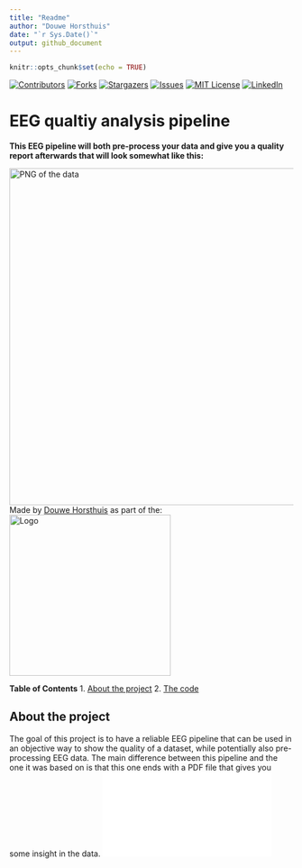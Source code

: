 ```yaml
---
title: "Readme"
author: "Douwe Horsthuis"
date: "`r Sys.Date()`"
output: github_document
---
```


```r
knitr::opts_chunk$set(echo = TRUE)
```
[![Contributors](https://img.shields.io/github/contributors/DouweHorsthuis/EEG-quality-analysis.svg?style=for-the-badge)](https://github.com/DouweHorsthuis/EEG-quality-analysis/graphs/contributors)
[![Forks](https://img.shields.io/github/forks/DouweHorsthuis/EEG-quality-analysis.svg?style=for-the-badge)](https://github.com/DouweHorsthuis/EEG-quality-analysis/network/members)
[![Stargazers](https://img.shields.io/github/stars/DouweHorsthuis/EEG-quality-analysis.svg?style=for-the-badge)](https://github.com/DouweHorsthuis/EEG-quality-analysis/stargazers)
[![Issues](https://img.shields.io/github/issues/DouweHorsthuis/EEG-quality-analysis.svg?style=for-the-badge)](https://github.com/DouweHorsthuis/EEG-quality-analysis/issues)
[![MIT
License](https://img.shields.io/github/license/DouweHorsthuis/EEG-quality-analysis.svg?style=for-the-badge)](https://github.com/DouweHorsthuis/EEG-quality-analysis/blob/master/LICENSE.txt)
[![LinkedIn](https://img.shields.io/badge/-LinkedIn-black.svg?style=for-the-badge&logo=linkedin&colorB=555)](https://www.linkedin.com/in/douwe-horsthuis-725bb9188/)

# EEG qualtiy analysis pipeline
**This EEG pipeline will both pre-process your data and give you a quality report afterwards that will look somewhat like this:** 

<img src="images/data_quality.png" alt="PNG of the data" align="center" width="1040" height="598"/>  
Made by [Douwe Horsthuis](https://github.com/DouweHorsthuis/) as part of the:  
<img src="images/CNL_logo.jpeg" alt="Logo" align="center" width="286"/>   
  
**Table of Contents**
1. [About the project](#about-the-project)
2. [The code](#the-code)

## About the project  
The goal of this project is to have a reliable EEG pipeline that can be used in an objective way to show the quality of a dataset, while potentially also pre-processing EEG data. The main difference between this pipeline and the one it was based on is that this one ends with a PDF file that gives you some insight in the data. ![Click here for an example of what it can look like](images/example_data_quality.pdf)


